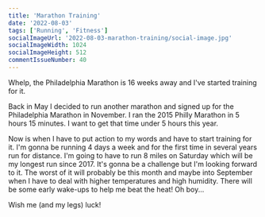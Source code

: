```yaml
---
title: 'Marathon Training'
date: '2022-08-03'
tags: ['Running', 'Fitness']
socialImageUrl: '2022-08-03-marathon-training/social-image.jpg'
socialImageWidth: 1024
socialImageHeight: 512
commentIssueNumber: 40
---
```


Whelp, the Philadelphia Marathon is 16 weeks away and I've started training for it.

Back in May I decided to run another marathon and signed up for the Philadelphia Marathon in November. I ran the 2015 Philly Marathon in 5 hours 15 minutes. I want to get that time under 5 hours this year.

Now is when I have to put action to my words and have to start training for it. I'm gonna be running 4 days a week and for the first time in several years run for distance. I'm going to have to run 8 miles on Saturday which will be my longest run since 2017. It's gonna be a challenge but I'm looking forward to it. The worst of it will probably be this month and maybe into September when I have to deal with higher temperatures and high humidity. There will be some early wake-ups to help me beat the heat! Oh boy...

Wish me (and my legs) luck!